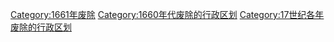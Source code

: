 [[Category:1661年废除|Category:1661年废除]]
[[Category:1660年代废除的行政区划|Category:1660年代废除的行政区划]]
[[Category:17世纪各年废除的行政区划|Category:17世纪各年废除的行政区划]]